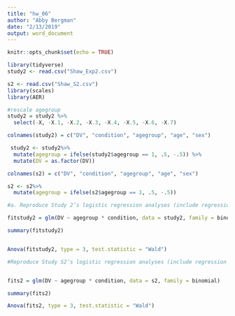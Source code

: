 ```yaml
---
title: "hw_06"
author: "Abby Bergman"
date: "2/13/2019"
output: word_document
---
```


```r
knitr::opts_chunk$set(echo = TRUE)
```

```r
library(tidyverse)
study2 <- read.csv("Shaw_Exp2.csv")

s2 <- read.csv("Shaw_S2.csv")
library(scales)
library(AER)
```

```r
#rescale agegroup
study2 = study2 %>%
  select(-X, -X.1, -X.2, -X.3, -X.4, -X.5, -X.6, -X.7)

colnames(study2) = c("DV", "condition", "agegroup", "age", "sex")

 study2 <- study2%>%
  mutate(agegroup = ifelse(study2$agegroup == 1, .5, -.5)) %>%
  mutate(DV = as.factor(DV))

colnames(s2) = c("DV", "condition", "agegroup", "age", "sex")

s2 <- s2%>%
  mutate(agegroup = ifelse(s2$agegroup == 1, .5, -.5))

```

```r
#a.	Reproduce Study 2’s logistic regression analyses (include regression output (beta, SE, etc.) and all Wald statistics) 

fitstudy2 = glm(DV ~ agegroup * condition, data = study2, family = binomial)

summary(fitstudy2)


Anova(fitstudy2, type = 3, test.statistic = "Wald")

```

```r
#Reproduce Study S2’s logistic regression analyses (include regression output (beta, SE, etc.) and all Wald statistics) [6]


fits2 = glm(DV ~ agegroup * condition, data = s2, family = binomial)

summary(fits2)

Anova(fits2, type = 3, test.statistic = "Wald")
```